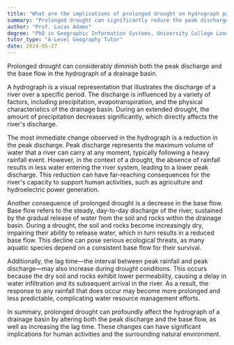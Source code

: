 ```yaml
---
title: "What are the implications of prolonged drought on hydrograph patterns in drainage basins?"
summary: "Prolonged drought can significantly reduce the peak discharge and base flow in a drainage basin's hydrograph."
author: "Prof. Lucas Adams"
degree: "PhD in Geographic Information Systems, University College London"
tutor_type: "A-Level Geography Tutor"
date: 2024-05-27
---
```


Prolonged drought can considerably diminish both the peak discharge and the base flow in the hydrograph of a drainage basin.

A hydrograph is a visual representation that illustrates the discharge of a river over a specific period. The discharge is influenced by a variety of factors, including precipitation, evapotranspiration, and the physical characteristics of the drainage basin. During an extended drought, the amount of precipitation decreases significantly, which directly affects the river's discharge.

The most immediate change observed in the hydrograph is a reduction in the peak discharge. Peak discharge represents the maximum volume of water that a river can carry at any moment, typically following a heavy rainfall event. However, in the context of a drought, the absence of rainfall results in less water entering the river system, leading to a lower peak discharge. This reduction can have far-reaching consequences for the river's capacity to support human activities, such as agriculture and hydroelectric power generation.

Another consequence of prolonged drought is a decrease in the base flow. Base flow refers to the steady, day-to-day discharge of the river, sustained by the gradual release of water from the soil and rocks within the drainage basin. During a drought, the soil and rocks become increasingly dry, impairing their ability to release water, which in turn results in a reduced base flow. This decline can pose serious ecological threats, as many aquatic species depend on a consistent base flow for their survival.

Additionally, the lag time—the interval between peak rainfall and peak discharge—may also increase during drought conditions. This occurs because the dry soil and rocks exhibit lower permeability, causing a delay in water infiltration and its subsequent arrival in the river. As a result, the response to any rainfall that does occur may become more prolonged and less predictable, complicating water resource management efforts.

In summary, prolonged drought can profoundly affect the hydrograph of a drainage basin by altering both the peak discharge and the base flow, as well as increasing the lag time. These changes can have significant implications for human activities and the surrounding natural environment.
    